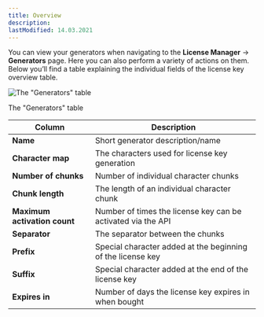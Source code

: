 ```yaml
---
title: Overview
description:
lastModified: 14.03.2021
---
```


You can view your generators when navigating to the **License Manager** →
**Generators** page. Here you can also perform a variety of actions on them.
Below you’ll find a table explaining the individual fields of the license key
overview table.

![The "Generators" table](../../../../images/docs/generators/overview/generators-table.png)
<p className={"image-desc"}>The "Generators" table</p>

Column | Description
--- | ---
**Name** | Short generator description/name
**Character map** | The characters used for license key generation
**Number of chunks** | Number of individual character chunks
**Chunk length** | The length of an individual character chunk
**Maximum activation count** | Number of times the license key can be activated via the API
**Separator** | The separator between the chunks
**Prefix** | Special character added at the beginning of the license key
**Suffix** | Special character added at the end of the license key
**Expires in** | Number of days the license key expires in when bought
